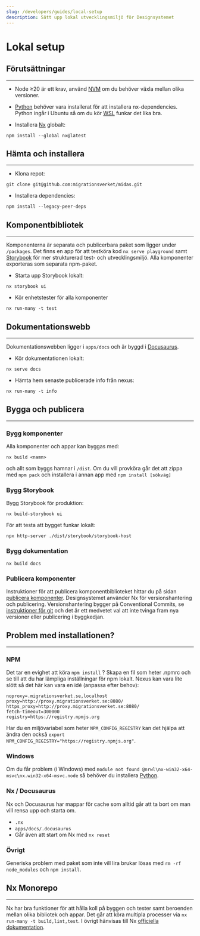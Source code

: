 ```yaml
---
slug: /developers/guides/local-setup
description: Sätt upp lokal utvecklingsmiljö för Designsystemet
---
```


# Lokal setup

## Förutsättningar

---

- Node ≥20 är ett krav, använd [NVM](https://github.com/nvm-sh/nvm) om du behöver växla mellan olika versioner.

- [Python](https://www.python.org/downloads/) behöver vara installerat för att installera nx-dependencies. Python ingår i Ubuntu så om du kör [WSL](https://confluence.migrationsverket.se/pages/viewpage.action?pageId=98213538) funkar det lika bra.

* Installera [Nx](https://nx.dev) globalt:

```shell
npm install --global nx@latest
```

## Hämta och installera

---

- Klona repot:

```
git clone git@github.com:migrationsverket/midas.git
```

- Installera dependencies:

```
npm install --legacy-peer-deps
```

## Komponentbibliotek

---

Komponenterna är separata och publicerbara paket som ligger under `/packages`. Det finns en app för att testköra kod `nx serve playground` samt [Storybook](https://storybook.js.org/)
för mer strukturerad test- och utvecklingsmiljö. Alla komponenter exporteras som separata npm-paket.

- Starta upp Storybook lokalt:

```
nx storybook ui
```

- Kör enhetstester för alla komponenter

```
nx run-many -t test
```

## Dokumentationswebb

---

Dokumentationswebben ligger i `apps/docs` och är byggd i [Docusaurus](https://docusaurus.io/).

- Kör dokumentationen lokalt:

```
nx serve docs
```
- Hämta hem senaste publicerade info från nexus:

```
nx run-many -t info
```

## Bygga och publicera

---

### Bygg komponenter

Alla komponenter och appar kan byggas med:

```shell
nx build <namn>
```

och allt som byggs hamnar i `/dist`. Om du vill provköra går det att zippa med `npm pack` och installera i annan app med `npm install [sökväg]`

### Bygg Storybook

Bygg Storybook för produktion:

```
nx build-storybook ui
```

För att testa att bygget funkar lokalt:

```
npx http-server ./dist/storybook/storybook-host
```

### Bygg dokumentation

```
nx build docs
```

### Publicera komponenter

Instruktioner för att publicera komponentbiblioteket hittar du på sidan [publicera komponenter](publish).
Designsystemet använder Nx för versionshantering och
publicering. Versionshantering bygger på Conventional Commits, se [instruktioner för git](git) och det är ett
medvetet val att inte tvinga fram nya versioner eller publicering i byggkedjan.

## Problem med installationen?

---

### NPM

Det tar en evighet att köra `npm install` ? Skapa en fil som heter .npmrc och se till att du har lämpliga inställningar för npm lokalt.
Nexus kan vara lite slött så det här kan vara en idé (anpassa efter behov):

```
noproxy=.migrationsverket.se,localhost
proxy=http://proxy.migrationsverket.se:8080/
https_proxy=http://proxy.migrationsverket.se:8080/
fetch-timeout=300000
registry=https://registry.npmjs.org
```

Har du en miljövariabel som heter `NPM_CONFIG_REGISTRY` kan det hjälpa att ändra den också
```export NPM_CONFIG_REGISTRY="https://registry.npmjs.org"```.

### Windows

Om du får problem (i Windows) med `module not found @nrwl\nx-win32-x64-msvc\nx.win32-x64-msvc.node` så behöver du installera [Python](https://www.python.org/downloads/).

### Nx / Docusaurus

Nx och Docusaurus har mappar för cache som alltid går att ta bort om man vill rensa upp och starta om.

- `.nx`
- `apps/docs/.docusaurus`
- Går även att start om Nx med `nx reset`

### Övrigt

Generiska problem med paket som inte vill lira brukar lösas med `rm -rf node_modules` och `npm install`.

## Nx Monorepo

---

Nx har bra funktioner för att hålla koll på byggen och tester samt beroenden mellan olika bibliotek och appar. Det går att köra multipla processer via
`nx run-many -t build,lint,test`. I övrigt hänvisas till Nx [officiella dokumentation](https://nx.dev/getting-started/intro).
